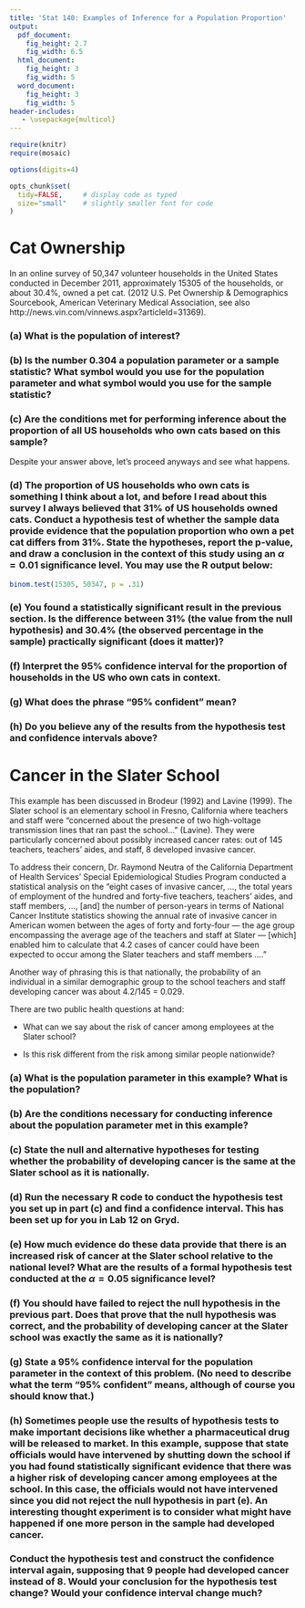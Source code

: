```yaml
---
title: 'Stat 140: Examples of Inference for a Population Proportion'
output:
  pdf_document:
    fig_height: 2.7
    fig_width: 6.5
  html_document:
    fig_height: 3
    fig_width: 5
  word_document:
    fig_height: 3
    fig_width: 5
header-includes:
   - \usepackage{multicol}
---
```



```r
require(knitr)
require(mosaic)

options(digits=4)

opts_chunk$set(
  tidy=FALSE,     # display code as typed
  size="small"    # slightly smaller font for code
)
```

# Cat Ownership

In an online survey of 50,347 volunteer households in the United States conducted in December 2011, approximately 15305 of the households, or about 30.4%, owned a pet cat. (2012 U.S. Pet Ownership & Demographics Sourcebook, American Veterinary Medical Association, see also http://news.vin.com/vinnews.aspx?articleId=31369).

### (a) What is the population of interest?

\vspace{1cm}

### (b) Is the number 0.304 a population parameter or a sample statistic?  What symbol would you use for the population parameter and what symbol would you use for the sample statistic?

\vspace{3cm}

### (c) Are the conditions met for performing inference about the proportion of all US households who own cats based on this sample?

\newpage

Despite your answer above, let's proceed anyways and see what happens.

### (d) The proportion of US households who own cats is something I think about a lot, and before I read about this survey I always believed that 31% of US households owned cats.  Conduct a hypothesis test of whether the sample data provide evidence that the population proportion who own a pet cat differs from 31%.  State the hypotheses, report the p-value, and draw a conclusion in the context of this study using an $\alpha = 0.01$ significance level.  You may use the R output below:

```r
binom.test(15305, 50347, p = .31)
```

\vspace{3cm}

### (e) You found a statistically significant result in the previous section.  Is the difference between 31% (the value from the null hypothesis) and 30.4% (the observed percentage in the sample) practically significant (does it matter)?

\vspace{2cm}

### (f) Interpret the 95% confidence interval for the proportion of households in the US who own cats in context.

\vspace{2cm}

### (g) What does the phrase "95% confident" mean?

\vspace{2cm}

### (h) Do you believe any of the results from the hypothesis test and confidence intervals above?

\newpage

# Cancer in the Slater School

This example has been discussed in Brodeur (1992) and Lavine (1999).  The Slater school is an elementary school in Fresno, California where teachers and staff were "concerned about the presence of two high-voltage transmission lines that ran past the school..." (Lavine).  They were particularly concerned about possibly increased cancer rates: out of 145 teachers, teachers' aides, and staff, 8 developed invasive cancer.

To address their concern, Dr. Raymond Neutra of the California Department of Health Services’ Special Epidemiological Studies Program conducted a statistical analysis on the "eight cases of invasive cancer, ..., the total years of employment of the hundred and forty-five teachers, teachers’ aides, and staff members, ..., [and] the number of person-years in terms of National Cancer Institute statistics showing the annual rate of invasive cancer in American women between the ages of forty and forty-four — the age group encompassing the average age of the teachers and staff at Slater — [which] enabled him to calculate that 4.2 cases of cancer could have been expected to occur among the Slater teachers and staff members ....”

Another way of phrasing this is that nationally, the probability of an individual in a similar demographic group to the school teachers and staff developing cancer was about 4.2/145 = 0.029.

There are two public health questions at hand:

 * What can we say about the risk of cancer among employees at the Slater school?

 * Is this risk different from the risk among similar people nationwide?

### (a) What is the population parameter in this example?  What is the population?

\vspace{2cm}

### (b) Are the conditions necessary for conducting inference about the population parameter met in this example?

\vspace{2cm}

### (c) State the null and alternative hypotheses for testing whether the probability of developing cancer is the same at the Slater school as it is nationally.

\vspace{2cm}

### (d) Run the necessary R code to conduct the hypothesis test you set up in part (c) and find a confidence interval.  This has been set up for you in Lab 12 on Gryd.

### (e) How much evidence do these data provide that there is an increased risk of cancer at the Slater school relative to the national level?  What are the results of a formal hypothesis test conducted at the $\alpha = 0.05$ significance level?

\vspace{4cm}

### (f) You should have failed to reject the null hypothesis in the previous part.  Does that prove that the null hypothesis was correct, and the probability of developing cancer at the Slater school was exactly the same as it is nationally?


\newpage

### (g) State a 95% confidence interval for the population parameter in the context of this problem.  (No need to describe what the term "95% confident" means, although of course you should know that.)

\vspace{2cm}

### (h) Sometimes people use the results of hypothesis tests to make important decisions like whether a pharmaceutical drug will be released to market.  In this example, suppose that state officials would have intervened by shutting down the school if you had found statistically significant evidence that there was a higher risk of developing cancer among employees at the school.  In this case, the officials would not have intervened since you did not reject the null hypothesis in part (e).  An interesting thought experiment is to consider what might have happened if one more person in the sample had developed cancer.

### Conduct the hypothesis test and construct the confidence interval again, supposing that 9 people had developed cancer instead of 8.  Would your conclusion for the hypothesis test change?  Would your confidence interval change much?

\vspace{3cm}

